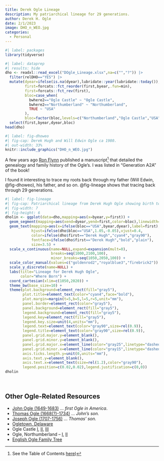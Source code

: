 ```yaml
---
title: Derek Ogle Lineage
description: My patriarchical lineage for 29 generations.
author: Derek H. Ogle
date: 2/1/2023
image: DHO_n_WEO.jpg
categories:
  - Personal
---
```


```r
#| label: packages
library(tidyverse)
```
```r
#| label: dataprep
#| results: hide
dho <- readxl::read_excel("DOgle_Lineage.xlsx",na=c("","?")) |>
  filter(relDHO=="YES") |>
  mutate(dyear=ifelse(is.na(dyear),lubridate::year(lubridate::today()),dyear),
         first=forcats::fct_reorder(first,byear,.fun=min),
         first=forcats::fct_rev(first),
         bloc=case_when(
           bwhere2=="Ogle Castle" ~ "Ogle Castle",
           bwhere2=="Northumberland" ~ "Northumberland",
           TRUE ~ "USA"
         ),
         bloc=factor(bloc,levels=c("Northumberland","Ogle Castle","USA"))) |>
  select(first,byear,dyear,bloc)
head(dho)
```

```r
#| label: fig-dhoweo
#| fig-cap: Derek Hugh and Will Edwin Ogle ca 1980.
#| out-width: 33%
knitr::include_graphics("DHO_n_WEO.jpg")
```

A few years ago [Ron Flynn](https://www.ronflynn.com/) published a manuscript^[See the Table of Contents [here](https://www.ronflynn.com/OGLE/contents.htm))] that detailed the genealogy and family history of the Ogle's. I was listed in "Generation A2A" of the book!

I found it interesting to trace my roots back through my father (Will Edwin, @fig-dhoweo), his father, and so on. @fig-lineage shows that tracing back through 29 generations.

```r
#| label: fig-lineage
#| fig-cap: Patriarchical lineage from Derek Hugh Ogle showing birth to death years and location of birth.
#| fig-width: 7
#| fig-height: 6
dholin <- ggplot(data=dho,mapping=aes(x=byear,y=first)) +
  geom_segment(mapping=aes(xend=dyear,yend=first,color=bloc),linewidth=3) +
  geom_text(mapping=aes(x=ifelse(bloc=="USA",byear,dyear),label=first),
            hjust=ifelse(dho$bloc=="USA",1.05,-0.05),vjust=0.4,
            color=ifelse(dho$first=="Derek Hugh","cyan4","gray90"),
            fontface=ifelse(dho$first=="Derek Hugh","bold","plain"),
            size=3.5) +
  scale_x_continuous(name=NULL,expand=expansion(mult=0),
                     breaks=seq(1000,2100,100),
                     minor_breaks=seq(1050,2050,100)) +
  scale_color_manual(values=c("goldenrod2","royalblue3","firebrick2")) +
  scale_y_discrete(name=NULL) +
  labs(title="Lineage for Derek Hugh Ogle",
       color="Where Born") +
  coord_cartesian(xlim=c(1050,2020)) +
  theme_bw(base_size=10) +
  theme(plot.background=element_rect(fill="gray5"),
        plot.title=element_text(color="cyan4",face="bold"),
        plot.margin=margin(t=5,b=5,l=5,r=5,unit="mm"),
        panel.border=element_rect(color="gray5"),
        panel.background=element_rect(fill="gray5"),
        legend.background=element_rect(fill="gray5"),
        legend.key=element_rect(fill="gray5"),
        legend.key.size=unit(4,units="mm"),
        legend.text=element_text(color="gray90",size=rel(0.9)),
        legend.title=element_text(color="gray90",size=rel(0.9)),
        panel.grid.major.y=element_blank(),
        panel.grid.minor.y=element_blank(),
        panel.grid.major.x=element_line(color="gray25",linetype="dashed"),
        panel.grid.minor.x=element_line(color="gray15",linetype="dashed"),
        axis.ticks.length.y=unit(0,units="mm"),
        axis.text.y=element_blank(),
        axis.text.x=element_text(size=rel(1.2),color="gray90"),
        legend.position=c(0.02,0.02),legend.justification=c(0,0))
dholin
```

&nbsp;

## Other Ogle-Related Resources

- [John Ogle (1649-1683)](http://donaldaogle.com/john.elizabeth.ogle.html) ... *first Ogle in America*.
- [Thomas Ogle (1668(?)-1734)](http://donaldaogle.com/Thomas.Mary.Ogle.html) ... *John's son.*
- [Joseph Ogle (1707-1756)](http://donaldaogle.com/Joseph.Sarah.Ogle.html) ... *Thomas' son.*
- [Ogletown, Delaware](https://en.wikipedia.org/wiki/Ogletown,_Delaware)
- Ogle Castle [I](https://en.wikipedia.org/wiki/Ogle_Castle), [II](https://www.northofthetyne.co.uk/OgleCastle.html), [III](https://www.markeaton.co.uk/oglecastle.php)
- Ogle, Northumberland -- [I](https://en.wikipedia.org/wiki/Ogle%2C_Northumberland), [II](https://ukga.org/index.php?pageid=14423)
- [English Ogle Family Tree](http://donaldaogle.com/English.Ogle.Family.Tree.html)
